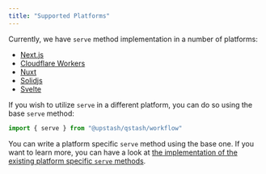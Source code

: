 ```yaml
---
title: "Supported Platforms"
---
```



Currently, we have `serve` method implementation in a number of platforms:
- [Next.js](/qstash/workflow/quickstarts/vercel-nextjs)
- [Cloudflare Workers](/qstash/workflow/quickstarts/cloudflare-workers)
- [Nuxt](/qstash/workflow/quickstarts/nuxt)
- [Solidjs](/qstash/workflow/quickstarts/solidjs)
- [Svelte](/qstash/workflow/quickstarts/svelte)

If you wish to utilize `serve` in a different platform,
you can do so using the base `serve` method:

```javascript
import { serve } from "@upstash/qstash/workflow"
```

You can write a platform specific `serve` method using the base one.
If you want to learn more, you can have a look at [the implementation
of the existing platform specific `serve` methods](https://github.com/upstash/qstash-js/tree/main/platforms).
